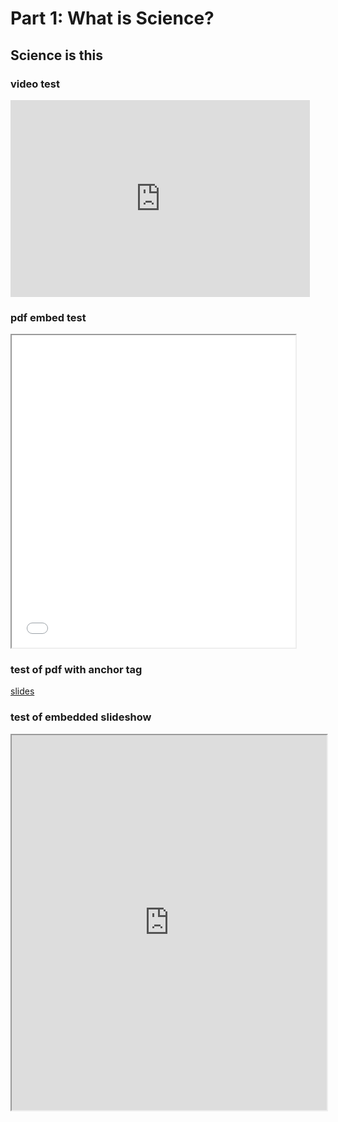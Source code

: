 # Part 1: What is Science?

## Science is this

### video test

:::{.video .center}

<iframe width="95%" height="315" src="https://www.youtube.com/embed/kXhJ3hHK9hQ" frameborder="0" allow="accelerometer; autoplay; encrypted-media; gyroscope; picture-in-picture" allowfullscreen></iframe>

:::

### pdf embed test

<iframe src="./pdf/02-beginnings-of-science-2019.pdf" width="90%" height="500px"></iframe>


### test of pdf with anchor tag

[slides](./pdf/02-beginnings-of-science-2019.pdf){target="_blank"}

### test of embedded slideshow



<iframe width="100%" height="600" src="https://gwmatthews.github.io/ethics-slideshows/01-introduction.html"></iframe>





